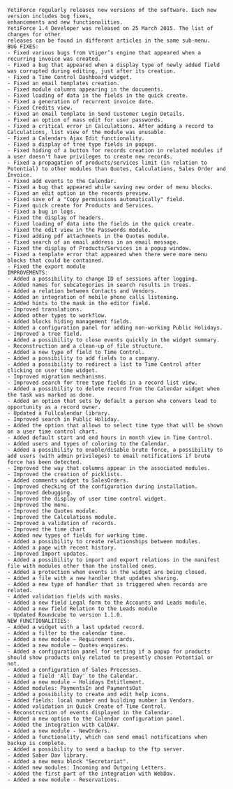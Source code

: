 ```
YetiForce regularly releases new versions of the software. Each new version includes bug fixes,
enhancements and new functionalities.
YetiForce 1.4 Developer was released on 25 March 2015. The list of changes for other
releases can be found in different articles in the same sub-menu.
BUG FIXES:
- Fixed various bugs from Vtiger’s engine that appeared when a recurring invoice was created.
- Fixed a bug that appeared when a display type of newly added field was corrupted during editing, just after its creation.
- Fixed a Time Control Dashboard widget.
- Fixed an email templates creation.
- Fixed module columns appearing in the documents.
- Fixed loading of data in the fields in the quick create.
- Fixed a generation of recurrent invoice date.
- Fixed Credits view.
- Fixed an email template in Send Customer Login Details.
- Fixed an option of mass edit for user passwords.
- Fixed a critical error in Calculations. After adding a record to Calculations, list view of the module was unusable.
- Fixed a Calendars Ajax Edit functionality.
- Fixed a display of tree type fields in popups.
- Fixed hiding of a button for records creation in related modules if a user doesn't have privileges to create new records.
- Fixed a propagation of products/services limit (in relation to Potential) to other modules than Quotes, Calculations, Sales Order and Invoice.
- Fixed add events to the Calendar.
- Fixed a bug that appeared while saving new order of menu blocks.
- Fixed an edit option in the records preview.
- Fixed save of a "Copy permissions automatically" field.
- Fixed quick create for Products and Services.
- Fixed a bug in logs.
- Fixed the display of headers.
- Fixed loading of data into the fields in the quick create.
- Fixed the edit view in the Passwords module.
- Fixed adding pdf attachments in the Quotes module.
- Fixed search of an email address in an email message.
- Fixed the display of Products/Services in a popup window.
- Fixed a template error that appeared when there were more menu blocks that could be contained.
- Fixed the export module
IMPROVEMENTS:
- Added a possibility to change ID of sessions after logging.
- Added names for subcategories in search results in trees.
- Added a relation between Contacts and Vendors.
- Added an integration of mobile phone calls listening.
- Added hints to the mask in the editor field.
- Improved translations.
- Added other types to workflow.
- Added blocks hiding management fields.
- Added a configuration panel for adding non-working Public Holidays.
- Improved a tree field.
- Added a possibility to close events quickly in the widget summary.
- Reconstruction and a clean-up of file structure.
- Added a new type of field to Time Control.
- Added a possibility to add fields to a company.
- Added a possibility to redirect a list to Time Control after clicking on user time widget.
- Improved migration mechanisms.
- Improved search for tree type fields in a record list view.
- Added a possibility to delete record from the Calendar widget when the task was marked as done.
- Added an option that sets by default a person who convers lead to opportunity as a record owner.
- Updated a Fullcalendar library.
- Improved search in Public Holiday.
- Added the option that allows to select time type that will be shown on a user time control chart.
- Added default start and end hours in month view in Time Control.
- Added users and types of coloring to the Calendar.
- Added a possibility to enable/disable brute force, a possibility to add users (with admin privileges) to email notifications if brute force has been detected.
- Improved the way that columns appear in the associated modules.
- Improved the creation of picklists.
- Added comments widget to SalesOrders.
- Improved checking of the configuration during installation.
- Improved debugging.
- Improved the display of user time control widget.
- Improved the menu.
- Improved the Quotes module.
- Improved the Calculations module.
- Improved a validation of records.
- Improved the time chart
- Added new types of fields for working time.
- Added a possibility to create relationships between modules.
- Added a page with recent history.
- Improved Import updates.
- Added a possibility to import and export relations in the manifest file with modules other than the installed ones.
- Added a protection when events in the widget are being closed.
- Added a file with a new handler that updates sharing.
- Added a new type of handler that is triggered when records are related.
- Added validation fields with masks.
- Added a new field Legal form to the Accounts and Leads module.
- Added a new field Relation to the Leads module
- Updated Roundcube to version 1.1.0.
NEW FUNCTIONALITIES:
- Added a widget with a last updated record.
- Added a filter to the calendar time.
- Added a new module – Requirement cards.
- Added a new module – Quotes enquires.
- Added a configuration panel for setting if a popup for products should show products only related to presently chosen Potential or not.
- Added a configuration of Sales Processes.
- Added a field 'All Day' to the Calendar.
- Added a new module – Holidays Entitlement.
- Added modules: PaymentsIn and PaymentsOut
- Added a possibility to create and edit help icons.
- Added fields: local number and building number in Vendors.
- Added validation in Quick Create of Time Control.
- Reconstruction of events displayed in the Calendar.
- Added a new option to the Calendar configuration panel.
- Added the integration with CalDAV.
- Added a new module - NewOrders.
- Added a functionality, which can send email notifications when backup is complete.
- Added a possibility to send a backup to the ftp server.
- Added Saber Dav library.
- Added a new menu block "Secretariat".
- Added new modules: Incoming and Outgoing Letters.
- Added the first part of the integration with WebDav.
- Added a new module - Reservations.
```